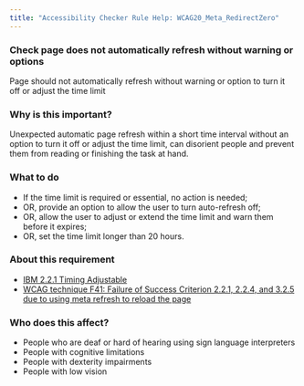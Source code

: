 ```yaml
---
title: "Accessibility Checker Rule Help: WCAG20_Meta_RedirectZero"
---
```


<div className="toolHelp">
<Row>
<Column colLg={16} colMd={8} colSm={4} className="toolHead">

### Check page does not automatically refresh without warning or options

<div id="locLevel"></div>

Page should not automatically refresh without warning or option to turn it off or adjust the time limit

</Column>
</Row>
<Row>
<Column colLg={11} colMd={5} colSm={4} className="toolMain">

### Why is this important?

Unexpected automatic page refresh within a short time interval without an option to turn it off or adjust the time limit, can disorient people and prevent them from reading or finishing the task at hand.

<div id="locSnippet"></div>

### What to do

* If the time limit is required or essential, no action is needed;
* OR, provide an option to allow the user to turn auto-refresh off;
* OR, allow the user to adjust or extend the time limit and warn them before it expires;
* OR, set the time limit longer than 20 hours.

</Column>
<Column colLg={5} colMd={3} colSm={4} className="toolLeft">

### About this requirement

* [IBM 2.2.1 Timing Adjustable](https://www.ibm.com/able/requirements/requirements/#2_2_1)
* [WCAG technique F41: Failure of Success Criterion 2.2.1, 2.2.4, and 3.2.5 due to using meta refresh to reload the page](https://www.w3.org/WAI/WCAG21/Techniques/failures/F41)

### Who does this affect?

* People who are deaf or hard of hearing using sign language interpreters
* People with cognitive limitations
* People with dexterity impairments
* People with low vision

</Column>
</Row>
</div>

